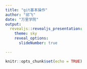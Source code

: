 ```yaml
---
title: "git基本操作"
author: "邱飞"
date: "万里学院"
output:
  revealjs::revealjs_presentation:
    theme: sky
    reveal_options:
      slideNumber: true

---
```


```r
knitr::opts_chunk$set(echo = TRUE)
```

## {data-background="logo.jpg"}